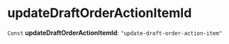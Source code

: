 
# updateDraftOrderActionItemId

 `Const` **updateDraftOrderActionItemId**: `"update-draft-order-action-item"`
